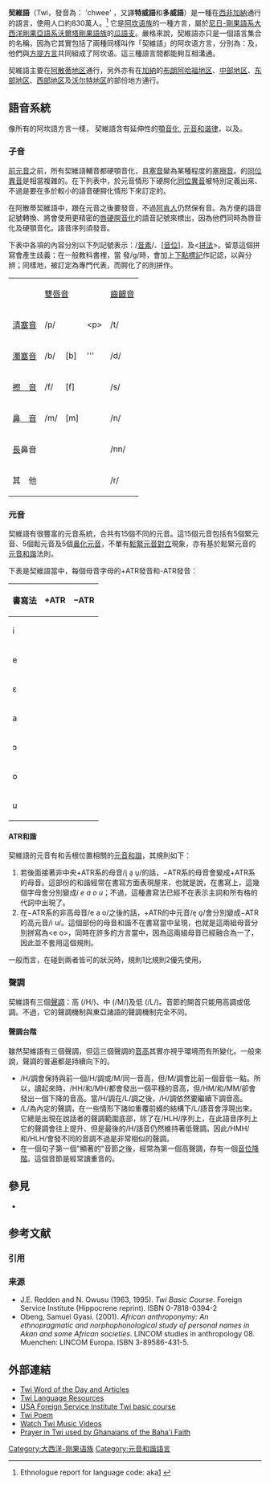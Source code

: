 {{language
|name=契維語
|nativename=Twi / Tyivi
|states=[[加納|加納]]
|speakers=8百萬
|familycolor=Niger-Congo
|fam1=[[尼日尔-刚果语系|尼日尔-刚果语系]]
|fam2=[[大西洋-刚果语族|大西洋-刚果语族]]
|fam3=[[沃爾特-剛果語支|沃爾特-剛果語支]]
|fam4=[[瓜語支|瓜語支]]
|fam5=[[阿坎語群|阿坎語群]]
|fam6=[[阿坎語|阿坎語]]
|iso1=tw|iso2=twi|iso3=twi
|nation=無.<br />— 加納政府推行的語言}}

'''契維語'''（Twi，發音為： 'chwee' {{IPA|[tɕʷi]}}，又譯'''特威語'''和'''多威語'''）是一種在[[西非|西非]][[加納|加納]]通行的語言，使用人口約830萬人。<ref>Ethnologue report for language code: aka[http://www.ethnologue.com/show_language.asp?code=aka] {{Wayback|url=http://www.ethnologue.com/show_language.asp?code=aka |date=20120829014150 }}</ref>  它是[[阿坎语|阿坎语族]]的一種方言，屬於[[尼日-剛果語系|尼日-剛果語系]][[大西洋剛果亞語系|大西洋剛果亞語系]][[沃爾塔剛果語族|沃爾塔剛果語族]]的[[瓜語支|瓜語支]]。嚴格來說，契維語亦只是一個語言集合的名稱，因為它其實包括了兩種同樣叫作「契維語」的阿坎语方言，分別為：{{le|阿散蒂契維語|Ashanti Twi}}及{{le|阿庫阿卞契維語|Akuapem Twi}}，他們與[[方提方言|方提方言]]共同組成了阿坎语。這三種語言間都能夠互相溝通。

契維語主要在[[阿散蒂地区|阿散蒂地区]]通行，另外亦有在[[加納|加納]]的[[布朗阿哈福地区|布朗阿哈福地区]]、[[中部地区_(加纳)|中部地区]]、[[东部地区_(加纳)|东部地区]]、[[西部地区_(加纳)|西部地区]]及[[沃尔特地区|沃尔特地区]]的部份地方通行。

== 語音系統 ==
像所有的阿坎語方言一樣， 契維語含有延伸性的[[顎音化|顎音化]], [[元音和谐律|元音和谐律]]，以及{{tsl|en|tone terracing|聲調台階}}。 
=== 子音 ===
[[前元音|前元音]]之前，所有契維語輔音都硬顎音化，且[[塞音|塞音]]變為某種程度的[[塞擦音|塞擦音]]。{{IPA|/n/}}的[[同位異音|同位異音]]是相當複雜的。在下列表中，於元音{{IPA|/i/}}情形下硬腭化[[同位異音|同位異音]]被特別定義出來、不過是要在多於較小的語音硬腭化情形下來訂定的。

在阿散蒂契維語中，{{IPA|/ɡu/}}跟在元音之後要發{{IPA|/ɡʷ/}}音，不過[[阿肯人|阿肯人]]仍然保有{{IPA|/ɡu/}}音。為方便{{IPA|[tɕʷ], [dʑʷ], [çʷi], [ɲʷ]}}的語音記號轉換、將會使用更精密的[[唇硬顎音|唇硬腭音化]]的{{IPA|[tɕᶣ], [dʑᶣ], [çᶣ], [ɲᶣ]}}語音記號來標出，因為他們同時為唇音化及硬顎音化。{{IPA|/nh/}}語音序列須發{{IPA|[ŋŋ̊]}}音。

下表中各項的內容分別以下列記號表示：/[[音素|音素]]/、<nowiki>[</nowiki>[[音位|音位]]<nowiki>]</nowiki>，及<[[正字運動|拼法]]>。留意<dw>這個拼寫會產生歧義：在一般教科書裡，當<dw> 發/g/時，會加上[[下點標記|下點標記]]作記認，以與''{{IPA|d̩w}}''分辨；同樣地，<nw>被訂定為專門代表''{{IPA|n̩w}}''，而腭化了的{{IPA|[ɲʷĩ]}}則拼作<nu>。

{| class="wikitable"
| 
!colspan=3|[[雙唇音|雙唇音]]
!colspan=3|[[齒齦音|齒齦音]]
!colspan=3|[[舌面音|舌面音]]
!colspan=3|[[唇音化|圓唇音]]
|-
|[[清塞音|清塞音]]||/p/||{{IPA|[pʰ]}}||<nowiki><p></nowiki>||/t/||{{IPA|[tʰ, t<sup>ç</sup>i]}}||<t, ti>||/k/||{{IPA|[kʰ, tɕʰi~cçʰi]}}||<k, kyi>||{{IPA|/kʷ/}}||{{IPA|[kʷ, tɕʷi]}}||<kw, twi>
|-
|[[濁塞音|濁塞音]]||/b/||[b]||<nowiki>'''</nowiki>||/d/||[d]||<d>||/g/||{{IPA|[g, "dʒ", dʑi~ɟʝi]}}||<g, dw, gyi>||{{IPA|/gʷ/}}||{{IPA|[gʷ, dʑʷi]}}||<gw, dwi>
|-
|[[擦音|擦　音]]||/f/||[f]||<f>||/s/||[s]||<nowiki><s></nowiki>||/h/||[h, çi]||<h, hyi>||{{IPA|/hʷ/}}||{{IPA|[hʷ, çʷi]}}||<hw, hwi>
|-
|[[鼻音_(辅音)|鼻　音]]||/m/||[m]||<m>||/n/||{{IPA|[n, ŋ, ɲ, ɲĩ]}}||<n, ngi>|| || || ||{{IPA|/nʷ/}}||{{IPA|[ŋŋʷ, ɲʷĩ]}}||<nw, nu>
|-
|[[長子音|長]]鼻音|| || || ||/nn/||{{IPA|[ŋː, ɲːĩ]}}||<ng, nyi, nnyi>|| || || ||{{IPA|/nnʷ/}}||{{IPA|[ɲɲʷĩ]}}||<nw>
|-
|其　他|| || || ||/r/||{{IPA|[ɾ, r, ɽ]}}||<r>|| || || ||/w/||{{IPA|[w, ɥi]}}||<w, wi>
|}

=== 元音 ===
契維語有很豐富的元音系統，合共有15個不同的元音。這15個元音包括有5個緊元音、5個鬆元音及5個[[鼻化元音|鼻化元音]]，不單有[[鬆緊元音對立|鬆緊元音對立]]現象，亦有基於鬆緊元音的{{tsl|en|Advanced and retracted tongue root||ATR}}[[元音和諧|元音和諧]]法則。

下表是契維語當中，每個母音字母的+ATR發音和-ATR發音：

{| class=wikitable
! 書寫法 !! +ATR !! −ATR
|-
| i || {{IPA|/i̘/}} {{IPA|[i]}} ||
|-
| e || {{IPA|/e̘/}} {{IPA|[e]}} || {{IPA|/i/}} {{IPA|[ɪ~e]}}
|-
| ɛ || || {{IPA|/e/}} {{IPA|[ɛ]}}
|-
| a || {{IPA|/a̘/}} {{IPA|[æ]}} || {{IPA|/a/}} {{IPA|[ɑ]}}
|-
| ɔ || || {{IPA|/o/}} {{IPA|[ɔ]}}
|-
| o || {{IPA|/o̘/}} {{IPA|[o]}} || {{IPA|/u/}} {{IPA|[ʊ~o]}}
|-
| u || {{IPA|/u̘/}} {{IPA|[u]}} ||
|}

==== ATR和諧 ====

契維語的元音有和舌根位置相關的[[元音和諧|元音和諧]]，其規則如下：
# 若後面接著非中央+ATR系的母音/i̘ a̘ u̘/的話，−ATR系的母音會變成+ATR系的母音。這部份的和諧經常在書寫方面表現屋來，也就是說，在書寫上，''{{IPA|e ɛ a ɔ o}}''這幾個字母會分別變成''i e a o u''；不過，這種書寫法已經不在表示主詞和所有格的代詞中出現了。
# 在−ATR系的非高母音/e a o/之後的話，+ATR的中元音/e̘ o̘/會分別變成−ATR的高元音/i u/。這個部份的母音和諧不在書寫當中呈現，也就是這兩組母音分別拼寫為<nowiki><e o></nowiki>，同時在許多的方言當中，因為這兩組母音已經融合為一了，因此並不套用這個規則。

一般而言，在碰到兩者皆可的狀況時，規則1比規則2優先使用。

=== 聲調 ===
契維語有三個[[聲調|聲調]]：高 (/H/)、中 (/M/)及低 (/L/)。音節的開首只能用高調或低調。不過，它的聲調機制與東亞諸語的聲調機制完全不同。

==== 聲調台階 ====
雖然契維語有三個聲調，但這三個聲調的[[音高|音高]]其實亦視乎環境而有所變化。一般來說，聲調的{{tsl|en|Tone terracing|聲調台階}}普遍都是持續向下的。
* /H/調會保持與前一個/H/調或/M/同一音高，但/M/調會比前一個音低一點。所以，讀起來時，/HH/和/MH/都會發出一個平穩的音高，但/HM/和/MM/卻會發出一個下降的音高。當/H/調在/L/調之後，/H/調依然要繼續下調音高。
* /L/為內定的聲調，在一些情形下諸如重覆前綴的結構下/L/語音會浮現出來。它總是出現在說話者的聲調範圍底部，除了在/HLH/序列上，在此語音序列上它的聲調會往上提升、但是最後的/H/語音仍然維持著低聲調。因此/HMH/和/HLH/會發不同的音調不過是非常相似的聲調。
*在一個句子第一個"顯著的"音節之後，經常為第一個高聲調，存有一個[[音位降階|音位降階]]。這個音節是經常讀重音的。

==參見==
*{{tsl|en|Culture of Ghana|加納文化}}

== 参考文献 ==
=== 引用 ===
{{Reflist}}

=== 来源 ===
{{refbegin}}
* J.E. Redden and N. Owusu (1963, 1995). ''Twi Basic Course''. Foreign Service Institute (Hippocrene reprint). ISBN 0-7818-0394-2
* Obeng, Samuel Gyasi. (2001). ''African anthroponymy: An ethnopragmatic and norphophonological study of personal names in Akan and some African societies''. LINCOM studies in anthropology 08. Muenchen: LINCOM Europa. ISBN 3-89586-431-5.
{{refend}}

==外部連結==
{{InterWiki|契維語|code=tw}}
* [http://www.twitter.com/nkyea Twi Word of the Day and Articles] {{Wayback|url=http://www.twitter.com/nkyea |date=20150525053728 }}
* [https://web.archive.org/web/20100806111145/http://www.abibitumikasa.com/forums/akan-twi-language-resources/ Twi Language Resources]
* [http://www.fsi-language-courses.com/Twi.aspx USA Foreign Service Institute Twi basic course] {{Wayback|url=http://www.fsi-language-courses.com/Twi.aspx |date=20170805084952 }}
* [http://pouemes.free.fr/traduction-afrique/poeme-twi.htm Twi Poem] {{Wayback|url=http://pouemes.free.fr/traduction-afrique/poeme-twi.htm |date=20201020115853 }}
* [http://www.vibeghana.com Watch Twi Music Videos] {{Wayback|url=http://www.vibeghana.com/ |date=20210129211258 }}
* [https://web.archive.org/web/20090923020454/http://www.bahai-site.org/writings/african/akanasante.html Prayer in Twi used by Ghanaians of the Baha'i Faith]

[[Category:大西洋-刚果语族|Category:大西洋-刚果语族]]
[[Category:元音和諧語言|Category:元音和諧語言]]